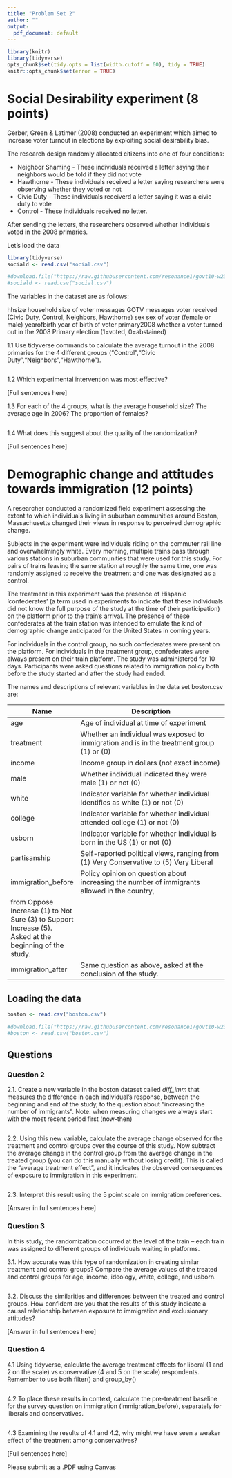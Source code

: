 ```yaml
---
title: "Problem Set 2"
author: ""
output:
  pdf_document: default
---
```


```r
library(knitr)
library(tidyverse)
opts_chunk$set(tidy.opts = list(width.cutoff = 60), tidy = TRUE)
knitr::opts_chunk$set(error = TRUE)
```

# Social Desirability experiment (8 points)

Gerber, Green & Latimer (2008) conducted an experiment which aimed to increase voter turnout in elections by exploiting social desirability bias. 

The research design randomly allocated citizens into one of four conditions:

* Neighbor Shaming - These individuals received a letter saying their neighbors would be told if they did not vote
* Hawthorne - These individuals received a letter saying researchers were observing whether they voted or not
* Civic Duty - These individuals receiverd a letter saying it was a civic duty to vote
* Control - These individuals received no letter. 
  
After sending the letters, the researchers observed whether individuals voted in the 2008 primaries. 

Let's load the data 

```r
library(tidyverse)
sociald <- read.csv("social.csv")

#download.file("https://raw.githubusercontent.com/resonance1/govt10-w23/main/Problem%20Sets/social.csv","social.csv")
#sociald <- read.csv("social.csv")
```

The variables in the dataset are as follows:

hhsize          household size of voter
messages        GOTV messages voter received (Civic Duty, Control, Neighbors, Hawthorne)
sex             sex of voter (female or male)
yearofbirth     year of birth of voter
primary2008     whether a voter turned out in the 2008 Primary election (1=voted, 0=abstained)


1.1 Use tidyverse commands to calculate the average turnout in the 2008 primaries for the 4 different groups ("Control","Civic Duty","Neighbors","Hawthorne"). 

```r

```

1.2 Which experimental intervention was most effective?

[Full sentences here]

1.3 For each of the 4 groups, what is the average household size? The average age in 2006? The proportion of females?

```r

```

1.4 What does this suggest about the quality of the randomization?

[Full sentences here]



# Demographic change and attitudes towards immigration (12 points)

A researcher conducted a randomized field experiment assessing the extent to which individuals living in suburban communities around Boston, Massachusetts changed their views in response to perceived demographic change.

Subjects in the experiment were individuals riding on the commuter rail line and overwhelmingly white. Every morning, multiple trains pass through various stations in suburban communities that were used for this study. For pairs of trains leaving the same station at roughly the same time, one was randomly assigned to receive the treatment and one was designated as a control.

The treatment in this experiment was the presence of Hispanic 'confederates' (a term used in experiments to indicate that these individuals did not know the full purpose of the study at the time of their participation) on the platform prior to the train's arrival. The presence of these confederates at the train station was intended to emulate the kind of demographic change anticipated for the United States in coming years.

For individuals in the control group, no such confederates were present on the platform. For individuals in the treatment group, confederates were always present on their train platform.  The study was administered for 10 days. Participants were asked questions related to immigration policy both before the study started and after the study had ended.

The names and descriptions of relevant variables in the data set boston.csv are:

| Name                  | Description                                                     |
|-----------------------|-----------------------------------------------------------------|
| age                   | Age of individual at time of experiment                                   
| treatment             | Whether an individual was exposed to immigration and is in the treatment group (1) or (0) 
| income                | Income group in dollars (not exact income)
| male                  | Whether individual indicated they were male (1) or not (0)
| white                 | Indicator variable for whether individual identifies as white (1) or not (0)
| college               | Indicator variable for whether individual attended college (1) or not (0)
| usborn                | Indicator variable for whether individual is born in the US (1) or not (0)
| partisanship          | Self-reported political views, ranging from (1) Very Conservative to (5) Very Liberal
| immigration_before    | Policy opinion on question about increasing the number of immigrants allowed in the country, 
                        | from Oppose Increase (1) to Not Sure (3) to Support Increase (5). Asked at the beginning of the study.
| immigration_after     | Same question as above, asked at the conclusion of the study.  


## Loading the data

```r

boston <- read.csv("boston.csv")

#download.file("https://raw.githubusercontent.com/resonance1/govt10-w23/main/Problem%20Sets/boston.csv","boston.csv")
#boston <- read.csv("boston.csv")
```

## Questions

### Question 2

2.1. Create a new variable in the boston dataset called *diff_imm* that measures the difference in each individual's response, between the beginning and end of the study, to the question about "increasing the number of immigrants". Note: when measuring changes we always start with the most recent period first (now-then)

```r

```

2.2. Using this new variable, calculate the average change observed for the treatment and control groups over the course of this study. Now subtract the average change in the control group from the average change in the treated group (you can do this manually without losing credit). This is called the "average treatment effect", and it indicates the observed consequences of exposure to immigration in this experiment. 

```r


```

2.3. Interpret this result using the 5 point scale on immigration preferences. 

[Answer in full sentences here]


### Question 3 

In this study, the randomization occurred at the level of the train -- each train was assigned to different groups of individuals waiting in platforms.

3.1. How accurate was this type of randomization in creating similar treatment and control groups? Compare the average values of the treated and control groups for age, income, ideology, white, college, and usborn.

```r

```

3.2. Discuss the similarities and differences between the treated and control groups. How confident are you that the results of this study indicate a causal relationship between exposure to immigration and exclusionary attitudes?

[Answer in full sentences here]

### Question 4

4.1 Using tidyverse, calculate the average treatment effects for liberal (1 and 2 on the scale) vs conservative (4 and 5 on the scale) respondents. Remember to use both filter() and group_by() 

```r


```

4.2 To place these results in context, calculate the pre-treatment baseline for the survey question on immigration (immigration_before), separately for liberals and conservatives.

```r

```

4.3 Examining the results of 4.1 and 4.2, why might we have seen a weaker effect of the treatment among conservatives?

[Full sentences here]




Please submit as a .PDF using Canvas